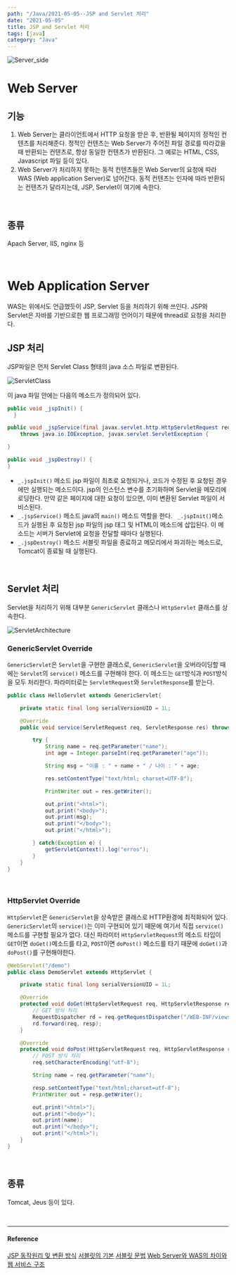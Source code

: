---
path: "/Java/2021-05-05--JSP and Servlet 처리"
date: "2021-05-05"
title: JSP and Servlet 처리
tags: [java]
category: "Java"
---

![Server_side](/assets/images/server_side.png)

# Web Server
## 기능
1. Web Server는 클라이언트에서 HTTP 요청을 받은 후, 반환될 페이지의 정적인 컨텐츠를 처리해준다. 정적인 컨텐츠는 Web Server가 주어진 파일 경로를 따라갔을 때 반환되는 컨텐츠로, 항상 동일한 컨텐츠가 반환된다. 그 예로는 HTML, CSS, Javascript 파일 등이 있다.
2. Web Server가 처리하지 못하는 동적 컨텐츠들은 Web Server의 요청에 따라 WAS (Web application Server)로 넘어간다. 동적 컨텐츠는 인자에 따라 반환되는 컨텐츠가 달라지는데, JSP, Servlet이 여기에 속한다.

<br/>


## 종류
Apach Server, IIS, nginx 등

<br/>

# Web Application Server
WAS는 위에서도 언급했듯이 JSP, Servlet 등을 처리하기 위해 쓰인다. JSP와 Servlet은 자바를 기반으로한 웹 프로그래밍 언어이기 때문에 thread로 요청을 처리한다.

## JSP 처리
JSP파일은 먼저 Servlet Class 형태의 java 소스 파일로 변환된다.

![ServletClass](/assets/images/ServletClass.png)

이 java 파일 안에는 다음의 메소드가 정의되어 있다.
```java
public void _jspInit() {
  }

public void _jspService(final javax.servlet.http.HttpServletRequest request, final javax.servlet.http.HttpServletResponse response)
    throws java.io.IOException, javax.servlet.ServletException {

}

public void _jspDestroy() {
}


```
* `_.jspInit()` 메소드
jsp 파일이 최초로 요청되거나, 코드가 수정된 후 요청된 경우에만 실행되는 메소드이다. jsp의 인스턴스 변수를 초기화하며 Servlet을 메모리에 로딩한다. 만약 같은 페이지에 대한 요청이 있으면, 이미 변환된 Servlet 파일이 서비스된다.
* `_.jspService()` 메소드
java의 `main()` 메소드 역할을 한다. ` _.jspInit()`메소드가 실행된 후 요청된 jsp 파일의 jsp 태그 및 HTML이 메소드에 삽입된다. 이 메소드는 서버가 Servlet에 요청을 전달할 때마다 실행된다.
* `_.jspDestroy()` 메소드
서블릿 파일을 종료하고 메모리에서 파괴하는 메소드로, Tomcat이 종료될 때 실행된다.

<br/>

## Servlet 처리
Servlet을 처리하기 위해 대부분 `GenericServlet` 클래스나 `HttpServlet` 클래스를 상속한다.

![ServletArchitecture](/assets/images/servletArchitecture.png)

### GenericServlet Override
`GenericServlet`은 `Servlet`을 구현한 클래스로, `GenericServlet`을 오버라이딩할 때에는 `Servlet`의 `service()` 메소드를 구현해야 한다. 이 메소드는 `GET`방식과 `POST`방식을 모두 처리한다. 파라미터로는 `ServletRequest`와 `ServletResponse`를 받는다.
```java
public class HelloServlet extends GenericServlet{

	private static final long serialVersionUID = 1L;

	@Override
	public void service(ServletRequest req, ServletResponse res) throws ServletException, IOException {

		try {
			String name = req.getParameter("name");
			int age = Integer.parseInt(req.getParameter("age"));

			String msg = "이름 : " + name + " / 나이 : " + age;

			res.setContentType("text/html; charset=UTF-8");

			PrintWriter out = res.getWriter();

			out.print("<html>");
			out.print("<body>");
			out.print(msg);
			out.print("</body>");
			out.print("</html>");

		} catch(Exception e) {
			getServletContext().log("erros");
		}
	}
}
```

<br/>

### HttpServlet Override
`HttpServlet`은 `GenericServlet`을 상속받은 클래스로 HTTP환경에 최적화되어 있다. `GenericServlet`의 `service()`는 이미 구현되어 있기 때문에 여기서 직접 `service()`메소드를 구현할 필요가 없다. 대신 파라미터 `HttpServletRequest`의 메소드 타입이 `GET`이면 `doGet()`메소드를 타고, `POST`이면 `doPost()` 메소드를 타기 때문에 `doGet()`과 `doPost()`를 구현해야한다.

```java
@WebServlet("/demo")
public class DemoServlet extends HttpServlet {

	private static final long serialVersionUID = 1L;

	@Override
	protected void doGet(HttpServletRequest req, HttpServletResponse resp) throws ServletException, IOException {
		// GET 방식 처리
		RequestDispatcher rd = req.getRequestDispatcher("/WEB-INF/views/demo/write.jsp");
		rd.forward(req, resp);
	}

	@Override
	protected void doPost(HttpServletRequest req, HttpServletResponse resp) throws ServletException, IOException {
		// POST 방식 처리
		req.setCharacterEncoding("utf-8");

		String name = req.getParameter("name");

		resp.setContentType("text/html;charset=utf-8");
		PrintWriter out = resp.getWriter();

		out.print("<html>");
		out.print("<body>");
		out.print(name);
		out.print("</body>");
		out.print("</html>");
	}
}
```

<br/>

## 종류
Tomcat, Jeus 등이 있다.


<br/>

----
#### Reference
[JSP 동작원리 및 변환 방식](http://egloos.zum.com/rebirth/v/481080)
[서블릿의 기본](https://m.blog.naver.com/PostView.nhn?blogId=yswon72&logNo=51544546&proxyReferer=https%3A%2F%2Fwww.google.com%2F)
[서블릿 문법](https://levin01.tistory.com/595)
[Web Server와 WAS의 차이와 웹 서비스 구조](https://gmlwjd9405.github.io/2018/10/27/webserver-vs-was.html)